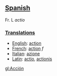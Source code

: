 ==[[Spanish]]== Fr. L ''actio''
===[[Translations]]===

*[[English]]: [[action]]
*[[French]]: [[action]] ''f''
*[[Italian]]: [[azione]]
*[[Latin]]: [[actio]], [[actionis]]

[[gl:Acción]]